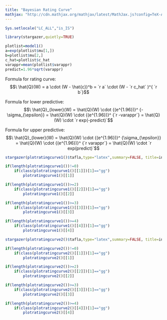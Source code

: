 ```yaml
---
title: "Bayesian Rating Curve"
mathjax: "http://cdn.mathjax.org/mathjax/latest/MathJax.js?config=TeX-AMS-MML_HTMLorMML"
---
```

```r
Sys.setlocale("LC_ALL","is_IS")
```

```r
library(stargazer,quietly=TRUE)
```  
   
      
```r
plotlist=model1()
a=exp(plotlist$mu[1,])
b=plotlist$mu[2,]
c_hat=plotlist$c_hat
varappr=mean(plotlist$varappr)
predict=1.96*sqrt(varappr)
```

Formula for rating curve: $$\ \hat{Q}(W) = a \cdot (W - \hat{c})^b = `r a` \cdot (W - `r c_hat` )^{ `r b`}$$
    
Formula for lower predictive: $$\ \hat{Q}_{lower}(W) = \hat{Q}(W) \cdot {(e^{1.96})}^ {-\sigma_{\epsilon}} = \hat{Q}(W) \cdot {(e^{1.96})}^ {`r -varappr`} = \hat{Q}(W) \cdot `r exp(-predict)`$$

Formula for upper predictive: $$\ \hat{Q}_{lower}(W) = \hat{Q}(W) \cdot {(e^{1.96})}^ {\sigma_{\epsilon}} = \hat{Q}(W) \cdot {(e^{1.96})}^ {`r varappr`} = \hat{Q}(W) \cdot `r exp(predict)`$$

```r
stargazer(plotratingcurve1()$tafla,type="latex",summary=FALSE, title=input$name,header=FALSE,digits=3,digits.extra=3)
```

```r
if(length(plotratingcurve1())!=0)
    if(class(plotratingcurve1()[[1]])[1]=="gg")
        plotratingcurve1()[[1]]
```
   
   
```r
if(length(plotratingcurve1())>=2)
    if(class(plotratingcurve1()[[2]])[1]=="gg")
        plotratingcurve1()[[2]]
```
   
   
```r
if(length(plotratingcurve1())>=3)
    if(class(plotratingcurve1()[[3]])[1]=="gg")
        plotratingcurve1()[[3]]
```
   
   
```r
if(length(plotratingcurve1())>=4)
    if(class(plotratingcurve1()[[4]])[1]=="gg")
        plotratingcurve1()[[4]]
```

```r

stargazer(plotratingcurve2()$tafla,type="latex",summary=FALSE, title=input$name,header=FALSE,digits=3,digits.extra=3)
```

```r
if(length(plotratingcurve2())!=0)
    if(class(plotratingcurve2()[[1]])[1]=="gg")
        plotratingcurve2()[[1]]
```
   
   
```r
if(length(plotratingcurve2())>=2)
    if(class(plotratingcurve2()[[2]])[1]=="gg")
        plotratingcurve2()[[2]]
```
   
   
```r
if(length(plotratingcurve2())>=3)
    if(class(plotratingcurve2()[[3]])[1]=="gg")
        plotratingcurve2()[[3]]
```
   
   
```r
if(length(plotratingcurve2())>=4)
    if(class(plotratingcurve2()[[4]])[1]=="gg")
        plotratingcurve2()[[4]]
```
